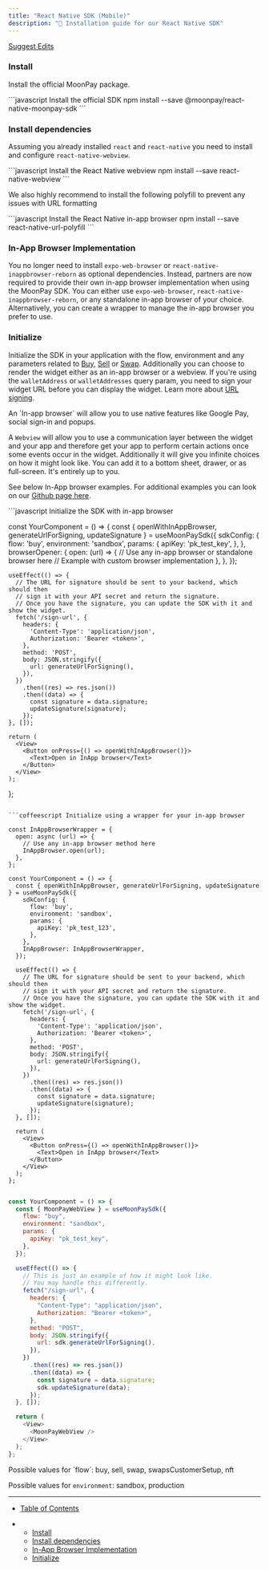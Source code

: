 ```yaml
---
title: "React Native SDK (Mobile)"
description: "📱 Installation guide for our React Native SDK"
---
```


[Suggest Edits](/edit/off-ramp-react-native-sdk)

### Install

Install the official MoonPay package.

<CodeGroup>
  ```javascript Install the official SDK npm install --save
  @moonpay/react-native-moonpay-sdk ```
</CodeGroup>

### Install dependencies

Assuming you already installed `react` and `react-native` you need to install and configure `react-native-webview`.

<CodeGroup>
  ```javascript Install the React Native webview npm install --save
  react-native-webview ```
</CodeGroup>

We also highly recommend to install the following polyfill to prevent any issues with URL formatting

<CodeGroup>
  ```javascript Install the React Native in-app browser npm install --save
  react-native-url-polyfill ```
</CodeGroup>

### In-App Browser Implementation

You no longer need to install `expo-web-browser` or `react-native-inappbrowser-reborn` as optional dependencies. Instead, partners are now required to provide their own in-app browser implementation when using the MoonPay SDK. You can either use `expo-web-browser`, `react-native-inappbrowser-reborn`, or any standalone in-app browser of your choice. Alternatively, you can create a wrapper to manage the in-app browser you prefer to use.

### Initialize

Initialize the SDK in your application with the flow, environment and any parameters related to [Buy](/docs/ramps-sdk-buy-params), [Sell](/docs/ramps-sdk-sell-params) or [Swap](/docs/configure-swaps-user-journey). Additionally you can choose to render the widget either as an in-app browser or a webview. If you're using the `walletAddress` or `walletAddresses` query param, you need to sign your widget URL before you can display the widget. Learn more about [URL signing](/docs/on-ramp-enhance-security-using-signed-urls).

<Info>
  An `In-app browser` will allow you to use native features like Google Pay, social sign-in and popups.

A `Webview` will allow you to use a communication layer between the widget and your app and therefore get your app to perform certain actions once some events occur in the widget. Additionally it will give you infinite choices on how it might look like. You can add it to a bottom sheet, drawer, or as full-screen. It's entirely up to you.

</Info>

See below In-App browser examples. For additional examples you can look on our [Github page here](https://www.npmjs.com/package/@moonpay/react-native-moonpay-sdk).

<CodeGroup>
  ```javascript Initialize the SDK with in-app browser

const YourComponent = () => {
const { openWithInAppBrowser, generateUrlForSigning, updateSignature } = useMoonPaySdk({
sdkConfig: {
flow: 'buy',
environment: 'sandbox',
params: {
apiKey: 'pk_test_key',
},
},
browserOpener: {
open: (url) => {
// Use any in-app browser or standalone browser here
// Example with custom browser implementation
},
},
});

    useEffect(() => {
      // The URL for signature should be sent to your backend, which should then
      // sign it with your API secret and return the signature.
      // Once you have the signature, you can update the SDK with it and show the widget.
      fetch('/sign-url', {
        headers: {
          'Content-Type': 'application/json',
          Authorization: 'Bearer <token>',
        },
        method: 'POST',
        body: JSON.stringify({
          url: generateUrlForSigning(),
        }),
      })
        .then((res) => res.json())
        .then((data) => {
          const signature = data.signature;
          updateSignature(signature);
        });
    }, []);

    return (
      <View>
        <Button onPress={() => openWithInAppBrowser()}>
          <Text>Open in InApp browser</Text>
        </Button>
      </View>
    );

};

````

```coffeescript Initialize using a wrapper for your in-app browser

const InAppBrowserWrapper = {
  open: async (url) => {
    // Use any in-app browser method here
    InAppBrowser.open(url);
  },
};

const YourComponent = () => {
  const { openWithInAppBrowser, generateUrlForSigning, updateSignature } = useMoonPaySdk({
    sdkConfig: {
      flow: 'buy',
      environment: 'sandbox',
      params: {
        apiKey: 'pk_test_123',
      },
    },
    InAppBrowser: InAppBrowserWrapper,
  });

  useEffect(() => {
    // The URL for signature should be sent to your backend, which should then
    // sign it with your API secret and return the signature.
    // Once you have the signature, you can update the SDK with it and show the widget.
    fetch('/sign-url', {
      headers: {
        'Content-Type': 'application/json',
        Authorization: 'Bearer <token>',
      },
      method: 'POST',
      body: JSON.stringify({
        url: generateUrlForSigning(),
      }),
    })
      .then((res) => res.json())
      .then((data) => {
        const signature = data.signature;
        updateSignature(signature);
      });
  }, []);

  return (
    <View>
      <Button onPress={() => openWithInAppBrowser()}>
        <Text>Open in InApp browser</Text>
      </Button>
    </View>
  );
};
````

```javascript Initialize the SDK with Webview

const YourComponent = () => {
  const { MoonPayWebView } = useMoonPaySdk({
    flow: "buy",
    environment: "sandbox",
    params: {
      apiKey: "pk_test_key",
    },
  });

  useEffect(() => {
    // This is just an example of how it might look like.
    // You may handle this differently.
    fetch("/sign-url", {
      headers: {
        "Content-Type": "application/json",
        Authorization: "Bearer <token>",
      },
      method: "POST",
      body: JSON.stringify({
        url: sdk.generateUrlForSigning(),
      }),
    })
      .then((res) => res.json())
      .then((data) => {
        const signature = data.signature;
        sdk.updateSignature(data);
      });
  }, []);

  return (
    <View>
      <MoonPayWebView />
    </View>
  );
};
```

</CodeGroup>

<Info>
  Possible values for `flow`: buy, sell, swap, swapsCustomerSetup, nft

Possible values for `environment`: sandbox, production

</Info>

---

- [Table of Contents](#)

- - [Install](#install)
  - [Install dependencies](#install-dependencies)
  - [In-App Browser Implementation](#in-app-browser-implementation)
  - [Initialize](#initialize)
